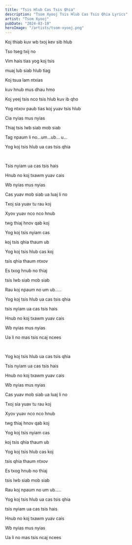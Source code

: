 ```yaml
---
title: "Tsis Hlub Cas Tsis Qhia"
description: "Tsom Xyooj Tsis Hlub Cas Tsis Qhia Lyrics"
artist: "Tsom Xyooj"
pubDate: "2024-03-19"
heroImage: "/artists/tsom-xyooj.png"
---
```


Koj thiab kuv wb txoj kev sib hlub

Tso tseg txij no

Vim hais tias yog koj tsis

muaj lub siab hlub tiag

Koj tsua lam ntxias

kuv hnub mus dhau hmo

Koj yeej tsis nco tsis hlub kuv ib qho

Yog ntxov paub tias koj yuav tsis hlub

Cia nyias mus nyias

Thiaj tsis lwb siab mob siab

Tag npaum li no…um…ub… u…

Yog koj tsis hlub ua cas tsis qhia

<br />

Tsis nyiam ua cas tsis hais

Hnub no koj txawm yuav cais

Wb nyias mus nyias

Cas yuav mob siab ua luaj li no

Txoj sia yuav tu rau koj

Xyov yuav nco nco hnub

twg thiaj hnov qab koj

Yog koj tsis nyiam cas

koj tsis qhia thaum ub

Yog koj tsis hlub cas koj

tsis qhia thaum ntxov

Es txog hnub no thiaj

tsis lwb siab mob siab

Rau koj npaum no um ub…..

Yog koj tsis hlub ua cas tsis qhia

tsis nyiam ua cas tsis hais

Hnub no koj txawm yuav cais

Wb nyias mus nyias

Ua li no mas tsis ncaj ncees

<br />

Yog koj tsis hlub ua cas tsis qhia

Tsis nyiam ua cas tsis hais

Hnub no koj txawm yuav cais

Wb nyias mus nyias

Cas yuav mob siab ua luaj li no

Txoj sia yuav tu rau koj

Xyov yuav nco nco hnub

twg thiaj hnov qab koj

Yog koj tsis nyiam cas

koj tsis qhia thaum ub

Yog koj tsis hlub cas koj

tsis qhia thaum ntxov

Es txog hnub no thiaj

tsis lwb siab mob siab

Rau koj npaum no um ub…..

Yog koj tsis hlub ua cas tsis qhia

tsis nyiam ua cas tsis hais

Hnub no koj txawm yuav cais

Wb nyias mus nyias

Ua li no mas tsis ncaj ncees
